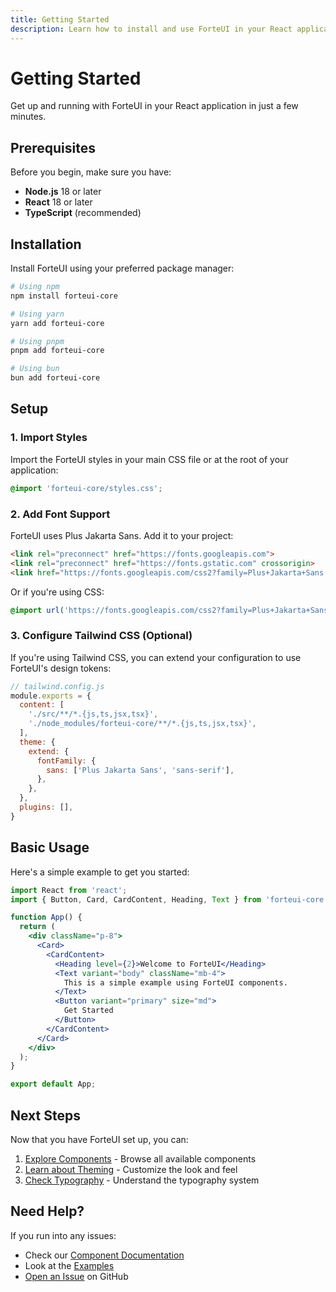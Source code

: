 ```yaml
---
title: Getting Started
description: Learn how to install and use ForteUI in your React application.
---
```


# Getting Started

Get up and running with ForteUI in your React application in just a few minutes.

## Prerequisites

Before you begin, make sure you have:

- **Node.js** 18 or later
- **React** 18 or later
- **TypeScript** (recommended)

## Installation

Install ForteUI using your preferred package manager:

```bash
# Using npm
npm install forteui-core

# Using yarn
yarn add forteui-core

# Using pnpm
pnpm add forteui-core

# Using bun
bun add forteui-core
```

## Setup

### 1. Import Styles

Import the ForteUI styles in your main CSS file or at the root of your application:

```css
@import 'forteui-core/styles.css';
```

### 2. Add Font Support

ForteUI uses Plus Jakarta Sans. Add it to your project:

```html
<link rel="preconnect" href="https://fonts.googleapis.com">
<link rel="preconnect" href="https://fonts.gstatic.com" crossorigin>
<link href="https://fonts.googleapis.com/css2?family=Plus+Jakarta+Sans:ital,wght@0,200..800;1,200..800&display=swap" rel="stylesheet">
```

Or if you're using CSS:

```css
@import url('https://fonts.googleapis.com/css2?family=Plus+Jakarta+Sans:ital,wght@0,200..800;1,200..800&display=swap');
```

### 3. Configure Tailwind CSS (Optional)

If you're using Tailwind CSS, you can extend your configuration to use ForteUI's design tokens:

```js
// tailwind.config.js
module.exports = {
  content: [
    './src/**/*.{js,ts,jsx,tsx}',
    './node_modules/forteui-core/**/*.{js,ts,jsx,tsx}',
  ],
  theme: {
    extend: {
      fontFamily: {
        sans: ['Plus Jakarta Sans', 'sans-serif'],
      },
    },
  },
  plugins: [],
}
```

## Basic Usage

Here's a simple example to get you started:

```jsx
import React from 'react';
import { Button, Card, CardContent, Heading, Text } from 'forteui-core';

function App() {
  return (
    <div className="p-8">
      <Card>
        <CardContent>
          <Heading level={2}>Welcome to ForteUI</Heading>
          <Text variant="body" className="mb-4">
            This is a simple example using ForteUI components.
          </Text>
          <Button variant="primary" size="md">
            Get Started
          </Button>
        </CardContent>
      </Card>
    </div>
  );
}

export default App;
```

## Next Steps

Now that you have ForteUI set up, you can:

1. [Explore Components](/docs/components) - Browse all available components
2. [Learn about Theming](/docs/theming) - Customize the look and feel
3. [Check Typography](/docs/typography) - Understand the typography system

## Need Help?

If you run into any issues:

- Check our [Component Documentation](/docs/components)
- Look at the [Examples](https://github.com/your-org/forteui/tree/main/examples)
- [Open an Issue](https://github.com/your-org/forteui/issues) on GitHub
